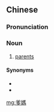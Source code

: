 {{also|爹妈}}
==Chinese==
{{zh-forms|s=爹妈}}

===Pronunciation===
{{zh-pron
|m=diēmā
|cat=n
}}

===Noun===
{{zh-noun}}

# [[parents]]

====Synonyms====
* {{zh-l|父母}}
* {{zh-l|雙親}}

{{zh-cat|Family}}

[[mg:爹媽]]
